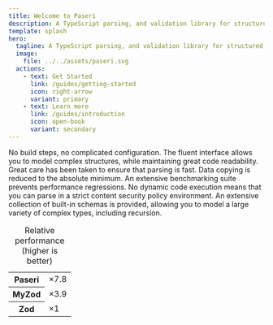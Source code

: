 ```yaml
---
title: Welcome to Paseri
description: A TypeScript parsing, and validation library for structured data.
template: splash
hero:
  tagline: A TypeScript parsing, and validation library for structured data.
  image:
    file: ../../assets/paseri.svg
  actions:
    - text: Get Started
      link: /guides/getting-started
      icon: right-arrow
      variant: primary
    - text: Learn more
      link: /guides/introduction
      icon: open-book
      variant: secondary
---
```



<CardGrid stagger>
  <Card title="Simple" icon="seti:todo">
    No build steps, no complicated configuration. The fluent interface allows you to model complex structures, while
    maintaining great code readability.
  </Card>

  <Card title="Performant" icon="rocket">
    Great care has been taken to ensure that parsing is fast. Data copying is reduced to the absolute minimum. An
    extensive benchmarking suite prevents performance regressions.
  </Card>

  <Card title="Safe" icon="seti:lock">
    No dynamic code execution means that you can parse in a strict content security policy environment.
  </Card>

  <Card title="Versatile" icon="list-format">
    An extensive collection of built-in schemas is provided, allowing you to model a large variety of complex types,
    including recursion.
  </Card>
</CardGrid>

<div className="performance-chart not-content">
  <table className="charts-css bar show-labels show-primary-axis show-heading data-spacing-10 show-8-secondary-axes">
    <caption>
      <div className="title-main">Relative performance</div>
      <div className="title-sub">(higher is better)</div>
    </caption>
    <tbody>
      <tr>
        <th scope="row">Paseri</th>
        <td style="--size: calc(5736440 / (739222 * 8));"><span className="data">×7.8</span></td>
      </tr>
      <tr>
        <th scope="row">MyZod</th>
        <td style="--size: calc(2856545 / (739222 * 8));"><span className="data">×3.9</span></td>
      </tr>
      <tr>
        <th scope="row">Zod</th>
        <td style="--size: calc(1 / 8);"><span className="data">×1</span></td>
      </tr>
    </tbody>
  </table>
</div>
